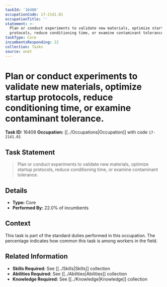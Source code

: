 ```yaml
---
taskId: '16408'
occupationCode: 17-2141.01
occupationTitle: ''
statement: >-
  Plan or conduct experiments to validate new materials, optimize startup
  protocols, reduce conditioning time, or examine contaminant tolerance.
taskType: Core
incumbentsResponding: 22
collection: Tasks
source: onet
---
```

# Plan or conduct experiments to validate new materials, optimize startup protocols, reduce conditioning time, or examine contaminant tolerance.

**Task ID:** 16408
**Occupation:** [[../Occupations|Occupation]] with code `17-2141.01`

## Task Statement

> Plan or conduct experiments to validate new materials, optimize startup protocols, reduce conditioning time, or examine contaminant tolerance.

## Details

- **Type:** Core
- **Performed By:** 22.0% of incumbents

## Context

This task is part of the standard duties performed in this occupation. The percentage indicates how common this task is among workers in the field.

## Related Information

- **Skills Required:** See [[../Skills|Skills]] collection
- **Abilities Required:** See [[../Abilities|Abilities]] collection
- **Knowledge Required:** See [[../Knowledge|Knowledge]] collection
